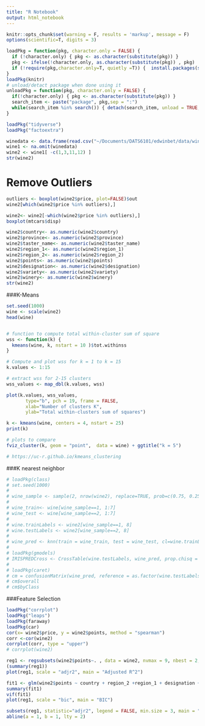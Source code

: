 ```yaml
---
title: "R Notebook"
output: html_notebook
---
```



```r
knitr::opts_chunk$set(warning = F, results = 'markup', message = F)
options(scientific=T, digits = 3) 

loadPkg = function(pkg, character.only = FALSE) { 
  if (!character.only) { pkg <- as.character(substitute(pkg)) }
  pkg <- ifelse(!character.only, as.character(substitute(pkg)) , pkg)  
  if (!require(pkg,character.only=T, quietly =T)) {  install.packages(substitute(pkg),dep=T); if(!require(pkg,character.only=T)) stop("Package not found") } 
}
loadPkg(knitr)
# unload/detact package when done using it
unloadPkg = function(pkg, character.only = FALSE) { 
  if(!character.only) { pkg <- as.character(substitute(pkg)) } 
  search_item <- paste("package", pkg,sep = ":") 
  while(search_item %in% search()) { detach(search_item, unload = TRUE, character.only = TRUE) } 
}

loadPkg("tidyverse")
loadPkg("factoextra")

winedata <- data.frame(read.csv("~/Documents/DATS6101/edwinbet/data/winemag-data-130k-v2.csv"))
wine1 <- na.omit(winedata)
wine2 <- wine1[ -c(1,3,11,12) ]
str(wine2)
```

# Remove Outliers
```r
outliers <- boxplot(wine2$price, plot=FALSE)$out
wine2[which(wine2$price %in% outliers),]

wine2<- wine2[-which(wine2$price %in% outliers),]
boxplot(mtcars$disp)
```


```r
wine2$country<- as.numeric(wine2$country)
wine2$province<- as.numeric(wine2$province)
wine2$taster_name<- as.numeric(wine2$taster_name)
wine2$region_1<- as.numeric(wine2$region_1)
wine2$region_2<- as.numeric(wine2$region_2)
wine2$points<- as.numeric(wine2$points)
wine2$designation<- as.numeric(wine2$designation)
wine2$variety<- as.numeric(wine2$variety)
wine2$winery<- as.numeric(wine2$winery)
str(wine2)
```

###K-Means

```r
set.seed(1000)
wine <- scale(wine2)
head(wine)


# function to compute total within-cluster sum of square
wss <- function(k) {
  kmeans(wine, k, nstart = 10 )$tot.withinss
}

# Compute and plot wss for k = 1 to k = 15
k.values <- 1:15

# extract wss for 2-15 clusters
wss_values <- map_dbl(k.values, wss)

plot(k.values, wss_values,
       type="b", pch = 19, frame = FALSE,
       xlab="Number of clusters K",
       ylab="Total within-clusters sum of squares")

k <- kmeans(wine, centers = 4, nstart = 25)
print(k)

# plots to compare
fviz_cluster(k, geom = "point",  data = wine) + ggtitle("k = 5")

# https://uc-r.github.io/kmeans_clustering
```

###K nearest neighbor
```r
# loadPkg(class)
# set.seed(1000)
# 
# wine_sample <- sample(2, nrow(wine2), replace=TRUE, prob=c(0.75, 0.25))
# 
# wine_train<- wine[wine_sample==1, 1:7]
# wine_test <- wine[wine_sample==2, 1:7]
# 
# wine.trainLabels <- wine2[wine_sample==1, 8]
# wine.testLabels <- wine2[wine_sample==2, 8]
# 
# wine_pred <- knn(train = wine_train, test = wine_test, cl=wine.trainLabels, k=5)
# 
# loadPkg(gmodels)
# IRISPREDCross <- CrossTable(wine.testLabels, wine_pred, prop.chisq = FALSE)
# 
# loadPkg(caret) 
# cm = confusionMatrix(wine_pred, reference = as.factor(wine.testLabels) )
# cm$overall
# cm$byClass

```

###Feature Selection
```r
loadPkg("corrplot")
loadPkg("leaps")
loadPkg(faraway)
loadPkg(car)
cor(x= wine2$price, y = wine2$points, method = "spearman")
corr <-cor(wine2)
corrplot(corr, type = "upper")
# corrplot(wine2)

reg1 <- regsubsets(wine2$points~. , data = wine2, nvmax = 9, nbest = 2, method = "exhaustive") 
(summary(reg1))
plot(reg1, scale = "adjr2", main = "Adjusted R^2")

fit1 <- glm(wine2$points ~ country + region_2 +region_1 + designation + price + taster_name + province + variety, data = wine2)
summary(fit1)
vif(fit1)
plot(reg1, scale = "bic", main = "BIC")

subsets(reg1, statistic="adjr2", legend = FALSE, min.size = 3, main = "Adjusted R^2")
abline(a = 1, b = 1, lty = 2)  
```